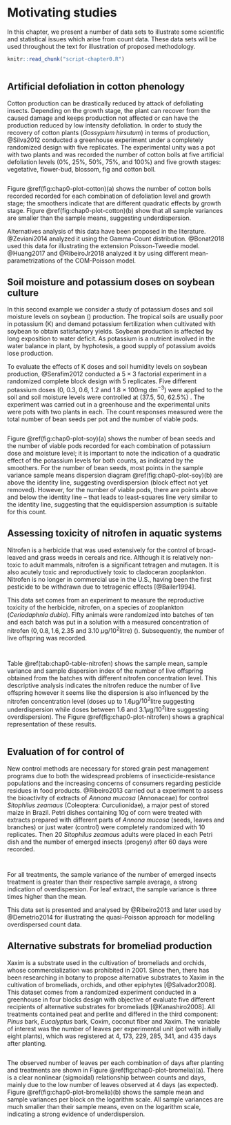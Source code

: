 # Motivating studies # {#chapter0-data}

In this chapter, we present a number of data sets to illustrate some
scientific and statistical issues which arise from count data. These
data sets will be used throughout the text for illustration of proposed
methodology.

```r
knitr::read_chunk("script-chapter0.R")
```

```r
```

## Artificial defoliation in cotton phenology ## {#chap0-cotton}

Cotton production can be drastically reduced by attack of defoliating
insects. Depending on the growth stage, the plant can recover from the
caused damage and keeps production not affected or can have the
production reduced by low intensity defoliation. In order to study the
recovery of cotton plants (_Gossypium hirsutum_) in terms of production,
@Silva2012 conducted a greenhouse experiment under a completely
randomized design with five replicates. The experimental unity was a pot
with two plants and was recorded the number of cotton bolls at five
artificial defoliation levels (0%, 25%, 50%, 75%, and 100%) and five
growth stages: vegetative, flower-bud, blossom, fig and cotton boll.

```r
```

Figure \@ref(fig:chap0-plot-cotton)(a) shows the number of cotton bolls
recorded recorded for each combination of defoliation level and growth
stage; the smoothers indicate that are different quadratic effects by
growth stage. Figure \@ref(fig:chap0-plot-cotton)(b) show that all
sample variances are smaller than the sample means, suggesting
underdispersion.

Alternatives analysis of this data have been proposed in the
literature. @Zeviani2014 analyzed it using the Gamma-Count
distribution. @Bonat2018 used this data for illustrating the extension
Poisson-Tweedie model. @Huang2017 and @RibeiroJr2018 analyzed it by
using different mean-parametrizations of the COM-Poisson model.

## Soil moisture and potassium doses on soybean culture ## {#chap0-soy}

In this second example we consider a study of potassium doses and soil
moisture levels on soybean (\emph{Glicine Max}) production. The tropical
soils are usually poor in potassium (K) and demand potassium
fertilization when cultivated with soybean to obtain satisfactory
yields. Soybean production is affected by long exposition to water
deficit. As potassium is a nutrient involved in the water balance in
plant, by hyphotesis, a good supply of potassium avoids lose production.

To evaluate the effects of K doses and soil humidity levels on soybean
production, @Serafim2012 conducted a $5\times 3$ factorial experiment in
a randomized complete block design with 5 replicates. Five different
potassium doses (0, 0.3, 0.6, 1.2 and 1.8 $\times$ 100mg dm$^{-3}$) were
applied to the soil and soil moisture levels were controlled at (37.5,
50, 62.5\%) . The experiment was carried out in a greenhouse and the
experimental units were pots with two plants in each. The count
responses measured were the total number of bean seeds per pot and the
number of viable pods.

```r
```

Figure \@ref(fig:chap0-plot-soy)(a) shows the number of bean seeds and
the number of viable pods recorded for each combination of potassium
dose and moisture level; it is important to note the indication of a
quadratic effect of the potassium levels for both counts, as indicated
by the smoothers. For the number of bean seeds, most points in the
sample variance \textit{versus} sample means dispersion diagram
\@ref(fig:chap0-plot-soy)(b) are above the identity line, suggesting
overdispersion (block effect not yet removed). However, for the number
of viable pods, there are points above and below the identity line --
that leads to least-squares line very similar to the identity
line, suggesting that the equidispersion assumption is suitable for this
count.

## Assessing toxicity of nitrofen in aquatic systems ## {#chap0-nitrofen}

Nitrofen is a herbicide that was used extensively for the control of
broad-leaved and grass weeds in cereals and rice. Although it is
relatively non-toxic to adult mammals, nitrofen is a significant
tetragen and mutagen. It is also acutely toxic and reproductively toxic
to cladoceran zooplankton. Nitrofen is no longer in commercial use in
the U.S., having been the first pesticide to be withdrawn due to
tetragenic effects [@Bailer1994].

This data set comes from an experiment to measure the reproductive
toxicity of the herbicide, nitrofen, on a species of zooplankton
(_Ceriodaphnia dubia_). Fifty animals were randomized into
batches of ten and each batch was put in a solution with a measured
concentration of nitrofen ($0, 0.8, 1.6, 2.35$ and $3.10$
$\mu$g$/10^2$litre) (\texttt{dose}). Subsequently, the number of live
offspring was recorded.

```r
```

```r
```

Table \@ref(tab:chap0-table-nitrofen) shows the sample mean, sample
variance and sample dispersion index of the number of live offspring
obtained from the batches with different nitrofen concentration
level. This descriptive analysis indicates the nitrofen reduce the
number of live offspring however it seems like the dispersion is also
influenced by the nitrofen concentration level (doses up to
$1.6\mu$g$/10^2$litre suggesting underdispersion while doses between
$1.6$ and $3.1\mu$g$/10^2$litre suggesting overdispersion). The Figure
\@ref(fig:chap0-plot-nitrofen) shows a graphical representation of these
results.

```r
```

## Evaluation of \textit{Annona mucosa} for control of \textit{Sitophilus zeamaus} ## {#chap0-sitophilus}

New control methods are necessary for stored grain pest management
programs due to both the widespread problems of insecticide-resistance
populations and the increasing concerns of consumers regarding pesticide
residues in food products. @Ribeiro2013 carried out a experiment to
assess the bioactivity of extracts of _Annona mucosa_ (Annonaceae) for
control _Sitophilus zeamaus_ (Coleoptera: Curculionidae), a major pest
of stored maize in Brazil. Petri dishes containing 10g of corn were
treated with extracts prepared with different parts of _Annona mucosa_
(seeds, leaves and branches) or just water (control) were completely
randomized with 10 replicates. Then 20 _Sitophilus zeamaus_ adults were
placed in each Petri dish and the number of emerged insects (progeny)
after 60 days were recorded.

```r
```

```r
```

For all treatments, the sample variance of the number of emerged insects
treatment is greater than their respective sample average, a strong
indication of overdispersion. For leaf extract, the sample variance is
three times higher than the mean.

This data set is presented and analysed by @Ribeiro2013 and later used
by @Demetrio2014 for illustrating the quasi-Poisson approach for
modelling overdispersed count data.

## Alternative substrats for bromeliad production ## {#chap0-bromelia}

Xaxim is a substrate used in the cultivation of bromeliads and orchids,
whose commercialization was prohibited in 2001. Since then, there has
been researching in botany to propose alternative substrates to Xaxim in
the cultivation of bromeliads, orchids, and other epiphytes
[@Salvador2008]. This dataset comes from a randomized experiment
conducted in a greenhouse in four blocks design with objective of
evaluate five different recipients of alternative substrates for
bromeliads [@Kanashiro2008]. All treatments contained peat and perlite
and differed in the third component: _Pinus_ bark, _Eucalyptus_ bark,
Coxim, coconut fiber and Xaxim. The variable of interest was the
number of leaves per experimental unit (pot with initially eight
plants), which was registered at 4, 173, 229, 285, 341, and 435 days
after planting.

```r
```

The observed number of leaves per each combination of days after
planting and treatments are shown in Figure
\@ref(fig:chap0-plot-bromelia)(a). There is a clear nonlinear
(sigmoidal) relationship between counts and days, mainly due to the low
number of leaves observed at 4 days (as expected). Figure
\@ref(fig:chap0-plot-bromelia)(b) shows the sample mean and sample
variances per block on the logarithm scale. All sample variances are
much smaller than their sample means, even on the logarithm scale,
indicating a strong evidence of underdispersion.

\section*{References}
\vspace{-1cm}
\printbibliography[segment=\therefsegment,heading=subbibliography,title={\numberline{}References}]
